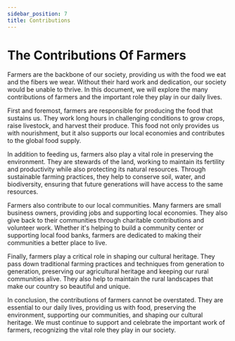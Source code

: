 ```yaml
---
sidebar_position: 7
title: Contributions
---
```


# The Contributions Of Farmers

Farmers are the backbone of our society, providing us with the food we eat and the fibers we wear. Without their hard work and dedication, our society would be unable to thrive. In this document, we will explore the many contributions of farmers and the important role they play in our daily lives.

First and foremost, farmers are responsible for producing the food that sustains us. They work long hours in challenging conditions to grow crops, raise livestock, and harvest their produce. This food not only provides us with nourishment, but it also supports our local economies and contributes to the global food supply.

In addition to feeding us, farmers also play a vital role in preserving the environment. They are stewards of the land, working to maintain its fertility and productivity while also protecting its natural resources. Through sustainable farming practices, they help to conserve soil, water, and biodiversity, ensuring that future generations will have access to the same resources.

Farmers also contribute to our local communities. Many farmers are small business owners, providing jobs and supporting local economies. They also give back to their communities through charitable contributions and volunteer work. Whether it's helping to build a community center or supporting local food banks, farmers are dedicated to making their communities a better place to live.

Finally, farmers play a critical role in shaping our cultural heritage. They pass down traditional farming practices and techniques from generation to generation, preserving our agricultural heritage and keeping our rural communities alive. They also help to maintain the rural landscapes that make our country so beautiful and unique.

In conclusion, the contributions of farmers cannot be overstated. They are essential to our daily lives, providing us with food, preserving the environment, supporting our communities, and shaping our cultural heritage. We must continue to support and celebrate the important work of farmers, recognizing the vital role they play in our society.